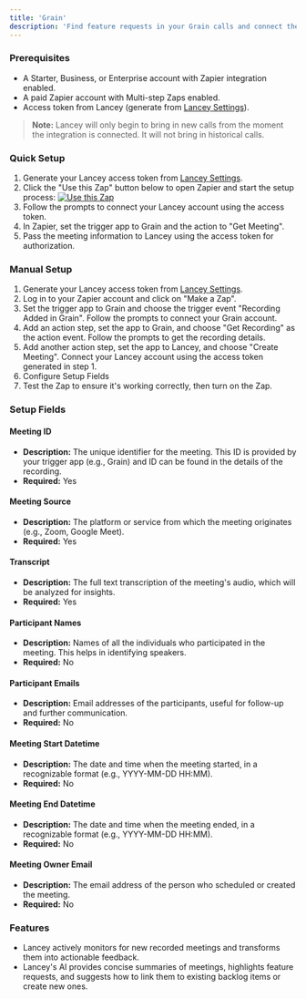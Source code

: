 ```yaml
---
title: 'Grain'
description: 'Find feature requests in your Grain calls and connect them to your backlog'
---
```

### Prerequisites

- A Starter, Business, or Enterprise account with Zapier integration enabled.
- A paid Zapier account with Multi-step Zaps enabled.
- Access token from Lancey (generate from [Lancey Settings](https://app.lancey.ai/settings/access-tokens)).

> **Note:** Lancey will only begin to bring in new calls from the moment the integration is connected. It will not bring in historical calls.

### Quick Setup
1. Generate your Lancey access token from [Lancey Settings](https://app.lancey.ai/settings/access-tokens).
2. Click the "Use this Zap" button below to open Zapier and start the setup process:
   [![Use this Zap](https://path/to/zap-button.png)](https://zapier.com/apps/grain/integrations/lancey/quick-setup)
3. Follow the prompts to connect your Lancey account using the access token.
4. In Zapier, set the trigger app to Grain and the action to "Get Meeting".
5. Pass the meeting information to Lancey using the access token for authorization.

### Manual Setup
1. Generate your Lancey access token from [Lancey Settings](https://app.lancey.ai/settings/access-tokens).
2. Log in to your Zapier account and click on "Make a Zap".
3. Set the trigger app to Grain and choose the trigger event "Recording Added in Grain". Follow the prompts to connect your Grain account.
4. Add an action step, set the app to Grain, and choose "Get Recording" as the action event. Follow the prompts to get the recording details.
5. Add another action step, set the app to Lancey, and choose "Create Meeting". Connect your Lancey account using the access token generated in step 1.
6. Configure Setup Fields
7. Test the Zap to ensure it's working correctly, then turn on the Zap.



### Setup Fields

#### Meeting ID
- **Description:** The unique identifier for the meeting. This ID is provided by your trigger app (e.g., Grain) and ID can be found in the details of the recording.
- **Required:** Yes

#### Meeting Source
- **Description:** The platform or service from which the meeting originates (e.g., Zoom, Google Meet).
- **Required:** Yes

#### Transcript
- **Description:** The full text transcription of the meeting's audio, which will be analyzed for insights.
- **Required:** Yes

#### Participant Names
- **Description:** Names of all the individuals who participated in the meeting. This helps in identifying speakers.
- **Required:** No

#### Participant Emails
- **Description:** Email addresses of the participants, useful for follow-up and further communication.
- **Required:** No

#### Meeting Start Datetime
- **Description:** The date and time when the meeting started, in a recognizable format (e.g., YYYY-MM-DD HH:MM).
- **Required:** No

#### Meeting End Datetime
- **Description:** The date and time when the meeting ended, in a recognizable format (e.g., YYYY-MM-DD HH:MM).
- **Required:** No

#### Meeting Owner Email
- **Description:** The email address of the person who scheduled or created the meeting. 
- **Required:** No


### Features

- Lancey actively monitors for new recorded meetings and transforms them into actionable feedback.
- Lancey's AI provides concise summaries of meetings, highlights feature requests, and suggests how to link them to existing backlog items or create new ones.
